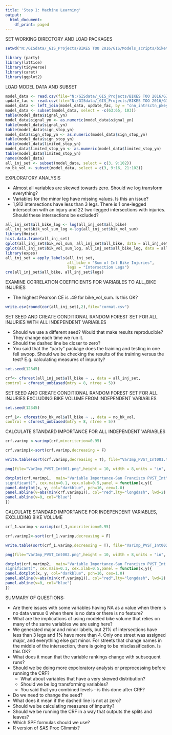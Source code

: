 ```yaml
---
title: 'Step 1: Machine Learning'
output:
  html_document:
    df_print: paged
---
```


SET WORKING DIRECTORY AND LOAD PACKAGES

```r
setwd("N:/GISdata/_GIS_Projects/BIKES TOO 2016/GIS/Models_scripts/biketoo")

library (party)
library(lattice)
library(tidyverse)
library(caret)
library(ggplot2)
```

LOAD MODEL DATA AND SUBSET

```r
model_data <- read.csv(file="N:/GISdata/_GIS_Projects/BIKES TOO 2016/GIS/Project_data/Final/biketoo_master_analysis_table.csv", header=TRUE, sep=",", na.strings = "")
update_fac <- read.csv(file="N:/GISdata/_GIS_Projects/BIKES TOO 2016/GIS/Project_data/Final/int_sgmt_summarized_new_fac.csv", header=TRUE, sep=",")
model_data <- left_join(model_data, update_fac, by = "cnn_intrsctn_pkey")
model_data <- subset(model_data, select = -c(63:65, 103))
table(model_data$signal_yn)
model_data$signal_yn <- as.numeric(model_data$signal_yn)
table(model_data$signal_yn)
table(model_data$sign_stop_yn)
model_data$sign_stop_yn <- as.numeric(model_data$sign_stop_yn)
table(model_data$sign_stop_yn)
table(model_data$limited_stop_yn)
model_data$limited_stop_yn <- as.numeric(model_data$limited_stop_yn)
table(model_data$limited_stop_yn)
names(model_data)
all_inj_set <- subset(model_data, select = c(3, 9:102))
no_bk_vol <- subset(model_data, select = c(3, 9:16, 21:102))
```

EXPLORATORY ANALYSIS

* Almost all variables are skewed towards zero. Should we log transform everything? 
* Variables for the minor leg have missing values. Is this an issue?
* 1,912 intersections have less than 3 legs. There is 1 one-legged intersection with an injury and 22 two-legged intersections with injuries. Should these intersections be excluded?

```r
all_inj_set$all_bike_log <- log(all_inj_set$all_bike)
all_inj_set$bik_vol_sum_log <-log(all_inj_set$bik_vol_sum)
library(Hmisc)
hist.data.frame(all_inj_set)
qplot(all_inj_set$bik_vol_sum, all_inj_set$all_bike, data = all_inj_set)
qplot(all_inj_set$bik_vol_sum_log, all_inj_set$all_bike_log, data = all_inj_set)
library(expss)
all_inj_set = apply_labels(all_inj_set,
                           all_bike = "Sum of Int Bike Injuries",
                           legs = "Intersection Legs")
cro(all_inj_set$all_bike, all_inj_set$legs)
```

EXAMINE CORRELATION COEFFICIENTS FOR VARIABLES TO ALL_BIKE INJURIES

* The highest Pearson CE is .49 for bike_vol_sum. Is this OK?

```r

write.csv(round(cor(all_inj_set),2),file="cormat.csv")

```

SET SEED AND CREATE CONDITIONAL RANDOM FOREST SET FOR ALL INJURIES WITH ALL INDEPENDENT VARIABLES

* Should we use a different seed? Would that make results reproducible? They change each time we run it.
* Should the dashed line be closer to zero?
* You said that the "party" package does the training and testing in one fell swoop. Should we be checking the results of the training versus the test? E.g. calculating measures of impurity?

```r
set.seed(12345)

crf<- cforest(all_inj_set$all_bike ~ ., data = all_inj_set,
control = cforest_unbiased(mtry = 8, ntree = 5))
```

SET SEED AND CREATE CONDITIONAL RANDOM FOREST SET FOR ALL INJURIES EXCLUDING BIKE VOLUME FROM INDEPENDENT VARIABLES

```r
set.seed(12345)

crf_1<- cforest(no_bk_vol$all_bike ~ ., data = no_bk_vol,
control = cforest_unbiased(mtry = 8, ntree = 5))
```

CALCULATE STANDARD IMPORTANCE FOR ALL INDEPENDENT VARIABLES

```r
crf.varimp <-varimp(crf,mincriterion=0.95)

crf.varimp1<-sort(crf.varimp,decreasing = F)

write.table(sort(crf.varimp,decreasing = T), file="VarImp_PVST_Int001.txt")

png(file="VarImp_PVST_Int001.png",height = 10, width = 8,units = "in",  res = 500 );

dotplot(crf.varimp1,  main="Variable Importance-San Francisco PVST_Int",xlab="Variable Importance by cforest (predictors to right of dashed vertical line are
significant)", cex.main=0.1, cex.xlab=0.5,panel = function(x,y){
panel.dotplot(x, y, col="darkblue", pch=16, cex=1.0)
panel.abline(v=abs(min(crf.varimp1)), col="red",lty="longdash", lwd=2)
panel.abline(v=0, col="blue")
})

```

CALCULATE STANDARD IMPORTANCE FOR INDEPENDENT VARIABLES, EXCLUDING BIKE VOLUME

```r
crf_1.varimp <-varimp(crf_1,mincriterion=0.95)

crf.varimp2<-sort(crf_1.varimp,decreasing = F)

write.table(sort(crf_1.varimp,decreasing = T), file="VarImp_PVST_Int002.txt")

png(file="VarImp_PVST_Int002.png",height = 10, width = 8,units = "in",  res = 500 );

dotplot(crf.varimp2,  main="Variable Importance-San Francisco PVST_Int - No Bike Vol",xlab="Variable Importance by cforest (predictors to right of dashed vertical line are
significant)", cex.main=0.1, cex.xlab=0.5,panel = function(x,y){
panel.dotplot(x, y, col="darkblue", pch=16, cex=1.0)
panel.abline(v=abs(min(crf.varimp1)), col="red",lty="longdash", lwd=2)
panel.abline(v=0, col="blue")
})

```


SUMMARY OF QUESTIONS:

* Are there issues with some variables having NA as a value when there is no data versus 0 when there is no data or there is no feature?
* What are the implications of using modeled bike volume that relies on many of the same variables we are using here?
* We generated major and minor labels, but 21% of intersections have less than 3 legs and 1% have more than 4. Only one street was assigned major, and everything else got minor. For streets that change names in the middle of the intersection, there is going to be misclassification. Is this OK? 
* What does it mean that the variable rankings change with subsequent runs?
* Should we be doing more expoloratory analysis or preprocessing before running the CRF?
    * What about variables that have a very skewed distribution?
    * Should we be log transforming variables?
    * You said that you combined levels - is this done after CRF?
* Do we need to change the seed?
* What does it mean if the dashed line is not at zero?
* Should we be calculating measures of impurity?
* Should we be running the CRF in a way that outputs the splits and leaves?
* Which SPF formulas should we use?
* R version of SAS Proc Glimmix?
